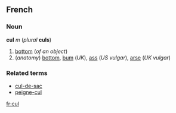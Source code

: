 ==French==
===Noun===
'''cul''' ''m'' (''plural'' '''culs''')

#[[bottom]] (''of an object'')
#(''anatomy'') [[bottom]], [[bum]] (''UK''), [[ass]] (''US vulgar''), [[arse]] (''UK vulgar'')

===Related terms===
*[[cul-de-sac]]
*[[peigne-cul]]

[[fr:cul]]